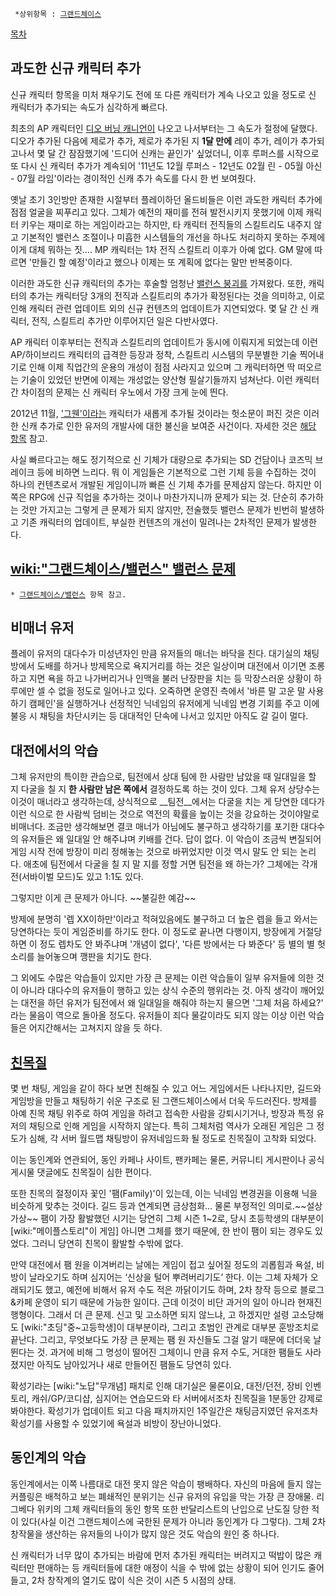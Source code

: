   *상위항목 : [[그랜드체이스]]

[[목차]]
== 과도한 신규 캐릭터 추가 ==
신규 캐릭터 항목을 미처 채우기도 전에 또 다른 캐릭터가 계속 나오고 있을 정도로 신 캐릭터가 추가되는 속도가 심각하게 빠르다.

최초의 AP 캐릭터인 [[디오 버닝 캐니언]]이 나오고 나서부터는 그 속도가 절정에 달했다. 디오가 추가된 다음에 제로가 추가, 제로가 추가된 지 '''1달 만에''' 레이 추가, 레이가 추가되고나서 몇 달 간 잠잠했기에 '드디어 신캐는 끝인가' 싶었더니, 이후 루퍼스를 시작으로 또 다시 신 캐릭터 추가가 계속되어 '11년도 12월 루퍼스 - 12년도 02월 린 - 05월 아신 - 07월 라임'이라는 경이적인 신캐 추가 속도를 다시 한 번 보여줬다.

옛날 초기 3인방만 존재한 시절부터 플레이하던 올드비들은 이런 과도한 캐릭터 추가에 점점 얼굴을 찌푸리고 있다. 그체가 예전의 재미를 전혀 발전시키지 못했기에 이제 캐릭터 키우는 재미로 하는 게임이라고는 하지만, 타 캐릭터 전직들의 스킬트리도 내주지 않고 기본적인 밸런스 조절이나 미흡한 시스템들의 개선을 하나도 처리하지 못하는 주제에 이게 대체 뭐하는 짓…. MP 캐릭터는 1차 전직 스킬트리 이후가 아예 없다. GM 말에 따르면 '만들긴 할 예정'이라고 했으나 이제는 또 계획에 없다는 말만 반복중이다.

이러한 과도한 신규 캐릭터의 추가는 후술할 엄청난 [[밸런스 붕괴]]를 가져왔다. 또한, 캐릭터의 추가는 캐릭터당 3개의 전직과 스킬트리의 추가가 확정된다는 것을 의미하고, 이로 인해 캐릭터 관련 업데이트 외의 신규 컨텐츠의 업데이트가 지연되었다. 몇 달 간 신 캐릭터, 전직, 스킬트리 추가만 이루어지던 일은 다반사였다. 

AP 캐릭터 이후부터는 전직과 스킬트리의 업데이트가 동시에 이뤄지게 되었는데 이런 AP/하이브리드 캐릭터의 급격한 등장과 정착, 스킬트리 시스템의 무분별한 기술 찍어내기로 인해 이제 직업간의 운용의 개성이 점점 사라지고 있으며 그 캐릭터하면 딱 떠오르는 기술이 있었던 반면에 이제는 개성없는 양산형 필살기들까지 넘쳐난다.  이런 캐릭터간 차이점의 문제는 신 캐릭터 우노에서 가장 크게 눈에 띈다. 

2012년 11월, [[그웬(그랜드체이스)|'그웬']]이라는 캐릭터가 새롭게 추가될 것이라는 헛소문이 퍼진 것은 이러한 신캐 추가로 인한 유저의 개발사에 대한 불신을 보여준 사건이다. 자세한 것은 [[그웬(그랜드체이스)|해당 항목]] 참고.

사실 빠르다고는 해도 정기적으로 신 기체가 대량으로 추가되는 SD 건담이나 코즈믹 브레이크 등에 비하면 느리다. 뭐 이 게임들은 기본적으로 그런 기체 등을 수집하는 것이 하나의 컨텐츠로서 개발된 게임이니까 빠른 신 기체 추가를 문제삼지 않는다. 하지만 이쪽은 RPG에 신규 직업을 추가하는 것이나 마찬가지니까 문제가 되는 것. 단순히 추가하는 것만 가지고는 그렇게 큰 문제가 되지 않지만, 전술했듯 밸런스 문제가 빈번히 발생하고 기존 캐릭터의 업데이트, 부실한 컨텐츠의 개선이 밀려나는 2차적인 문제가 발생한다.
== [[wiki:"그랜드체이스/밸런스" 밸런스 문제]] ==
 * [[그랜드체이스/밸런스]] 항목 참고.

== 비매너 유저 ==
플레이 유저의 대다수가 미성년자인 만큼 유저들의 매너는 바닥을 친다. 대기실의 채팅방에서 도배를 하거나 방제목으로 욕지거리를 하는 것은 일상이며 대전에서 이기면 조롱하고 지면 욕을 하고 나가버리거나 인맥을 불러 난장판을 치는 등 막장스러운 상황이 하루에만 셀 수 없을 정도로 일어나고 있다. 오죽하면 운영진 측에서 '바른 말 고운 말 사용하기 캠페인'을 실행하거나 선정적인 닉네임의 유저에게 닉네임 변경 기회를 주고 이에 불응 시 채팅을 차단시키는 등 대대적인 단속에 나서고 있지만 아직도 갈 길이 멀다.

== 대전에서의 악습 ==
그체 유저만의 특이한 관습으로, 팀전에서 상대 팀에 한 사람만 남았을 때 일대일을 할 지 다굴을 칠 지 '''한 사람만 남은 쪽에서''' 결정하도록 하는 것이 있다. 그체 유저 상당수는 이것이 매너라고 생각하는데, 상식적으로 __팀전__에서는 다굴을 치는 게 당연한 데다가 이런 식으로 한 사람씩 덤비는 것으로 역전의 확률을 높이는 것을 강요하는 것이야말로 비매너다. 조금만 생각해보면 결코 매너가 아님에도 불구하고 생각하기를 포기한 대다수의 유저들은 왜 일대일 안 해주냐며 키배를 건다. 답이 없다. 이 악습이 조금씩 변질되어 게임 시작 전에 방장이 미리 정해놓는 것으로 바뀌었지만 이것 역시 말도 안 되는 논리다. 애초에 팀전에서 다굴을 칠 지 말 지를 정할 거면 팀전을 왜 하는가? 그체에는 각개전(서바이벌 모드)도 있고 1:1도 있다.

그렇지만 이게 큰 문제가 아니다. ~~불길한 예감~~

방제에 분명히 '렙 XX이하만'이라고 적혀있음에도 불구하고 더 높은 렙을 들고 와서는 당연하다는 듯이 게임준비를 하기도 한다. 이 정도로 끝나면 다행이지, 방장에게 거절당하면 이 정도 렙차도 안 봐주냐며 '개념이 없다', '다른 방에서는 다 봐준다' 등 별의 별 헛소리를 늘어놓으며 깽판을 치기도 한다. 

그 외에도 수많은 악습들이 있지만 가장 큰 문제는 이런 악습들이 일부 유저들에 의한 것이 아니라 대다수의 유저들이 행하고 있는 상식 수준의 행위라는 것. 아직 생각이 깨어있는 대전을 하던 유저가 팀전에서 왜 일대일을 해줘야 하는지 물으면 '그체 처음 하세요?' 라는 물음이 역으로 돌아올 정도다. 유저들이 죄다 물갈이라도 되지 않는 이상 이런 악습들은 어지간해서는 고쳐지지 않을 듯 하다.

== [[친목질]] ==
몇 번 채팅, 게임을 같이 하다 보면 친해질 수 있고 어느 게임에서든 나타나지만, 길드와 게임방을 만들고 채팅하기 쉬운 구조로 된 그랜드체이스에서 더욱 두드러진다. 방제를 아예 친목 채팅 위주로 하여 게임을 하려고 접속한 사람을 강퇴시기거나, 방장과 특정 유저의 채팅으로 인해 게임을 시작하지 않는다. 특히 그체처럼 역사가 오래된 게임은 그 정도가 심해, 각 서버 월드맵 채팅방이 유저네임드화 될 정도로 친목질이 고착화 되었다.

이는 동인계와 연관되어, 동인 카페나 사이트, 팬카페는 물론, 커뮤니티 게시판이나 공식 게시물 댓글에도 친목질이 심한 편이다.


또한 친목의 절정이자 꽃인 '팸(Family)'이 있는데, 이는 닉네임 변경권을 이용해 닉을 비슷하게 맞추는 것이다. 길드 등과 연계되면 금상첨화... 물론 부정적인 의미로.~~설상가상~~ 팸이 가장 활발했던 시기는 당연히 그체 시즌 1~2로, 당시 초등학생의 대부분이 [wiki:"메이플스토리"이 게임] 아니면 그체를 했기 때문에, 한 반이 팸이 되는 경우도 있었다. 그러니 당연히 친목이 활발할 수밖에 없다. 

만약 대전에서 팸 원을 이겨버리는 날에는 게임이 접고 싶어질 정도의 괴롭힘과 욕설, 비방이 날라오기도 하며 심지어는 ‘신상을 털어 뿌려버리기도’ 한다. 이는 그체 자체가 오래되기도 했고, 예전에 비해서 유저 수도 적은 까닭이기도 하며, 2차 창작 등으로 블로그&카페 운영이 되기 때문에 가능한 일이다. 근데 이것이 비단 과거의 일이 아니라 현재진행형이다. 그래서 더 큰 문제. 신고 및 고소하면 되지 않느냐, 고 하겠지만 설령 고소당해도 [wiki:"초딩"중~고등학생]이 대부분이라, 그리고 초범인 관계로 대부분 훈방조치로 끝난다. 그리고, 무엇보다도 가장 큰 문제는 팸 원 자신들도 그걸 알기 때문에 더더욱 날뛴다는 것. 과거에 비해 그 명성이 떨어진 그체이니 만큼 유저 수도, 거대한 팸들도 사라졌지만 아직도 남아있거나 새로 만들어진 팸들도 당연히 있다. 

확성기라는 [wiki:"노답"무개념] 패치로 인해 대기실은 물론이요, 대전/던전, 장비 인벤토리, 캐쉬/GP/코디샵, 심지어는 연습모드와 타 서버에서조차 친목질을 1분동안 강제로 봐야한다. 확성기가 업데이트 되고 다음 패치까지인 1주일간은 채팅금지였던 유저조차 확성기를 사용할 수 있었기에 욕설과 비방이 장난아니었다. 
== 동인계의 악습 ==
동인계에서는 이쪽 나름대로 대전 못지 않은 악습이 팽배하다. 자신의 마음에 들지 않는 커플링은 배척하고 보는 폐쇄적인 분위기는 신규 유저의 유입을 막는 가장 큰 장애물. 리그베다 위키의 그체 캐릭터들의 동인 항목 또한 반달리스트의 난입으로 난도질 당한 적이 있다(사실 이건 그랜드체이스에 국한된 문제가 아니라 동인계가 다 그렇다). 그체 2차 창작물을 생산하는 유저들의 나이가 많지 않은 것도 악습의 원인 중 하나다.

신 캐릭터가 너무 많이 추가되는 바람에 먼저 추가된 캐릭터는 버려지고 떡밥이 많은 캐릭터만 편애하는 등 캐릭터들에 대한 애정이 식을 수 밖에 없는 상황이 되어 인기도 줄어들고, 2차 창작계의 열기도 많이 식은 것이 시즌 5 시점의 상태.

